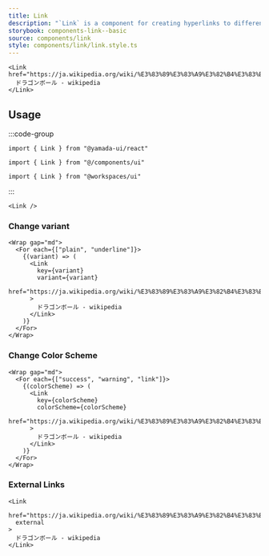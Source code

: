 ```yaml
---
title: Link
description: "`Link` is a component for creating hyperlinks to different web pages, locations within the same page, or other URLs."
storybook: components-link--basic
source: components/link
style: components/link/link.style.ts
---
```


```tsx preview
<Link href="https://ja.wikipedia.org/wiki/%E3%83%89%E3%83%A9%E3%82%B4%E3%83%B3%E3%83%9C%E3%83%BC%E3%83%AB">
  ドラゴンボール - wikipedia
</Link>
```

## Usage

:::code-group

```tsx [package]
import { Link } from "@yamada-ui/react"
```

```tsx [alias]
import { Link } from "@/components/ui"
```

```tsx [monorepo]
import { Link } from "@workspaces/ui"
```

:::

```tsx
<Link />
```

### Change variant

```tsx preview
<Wrap gap="md">
  <For each={["plain", "underline"]}>
    {(variant) => (
      <Link
        key={variant}
        variant={variant}
        href="https://ja.wikipedia.org/wiki/%E3%83%89%E3%83%A9%E3%82%B4%E3%83%B3%E3%83%9C%E3%83%BC%E3%83%AB"
      >
        ドラゴンボール - wikipedia
      </Link>
    )}
  </For>
</Wrap>
```

### Change Color Scheme

```tsx preview
<Wrap gap="md">
  <For each={["success", "warning", "link"]}>
    {(colorScheme) => (
      <Link
        key={colorScheme}
        colorScheme={colorScheme}
        href="https://ja.wikipedia.org/wiki/%E3%83%89%E3%83%A9%E3%82%B4%E3%83%B3%E3%83%9C%E3%83%BC%E3%83%AB"
      >
        ドラゴンボール - wikipedia
      </Link>
    )}
  </For>
</Wrap>
```

### External Links

```tsx preview
<Link
  href="https://ja.wikipedia.org/wiki/%E3%83%89%E3%83%A9%E3%82%B4%E3%83%B3%E3%83%9C%E3%83%BC%E3%83%AB"
  external
>
  ドラゴンボール - wikipedia
</Link>
```
